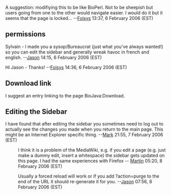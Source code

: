 A suggestion: modifiying this to be like BioPerl. Not to be sheepish but users going from one to the other would navigate easier. I would do it but it seems that the page is locked... --[[User:Foisys|Foisys]] 13:37, 6 February 2006 (EST)

== permissions ==

Sylvain - I made you a sysop/Bureaucrat (just what you've always wanted!) so you can edit the sidebar and generally wreak havoc in french and english. --[[User:Jason|Jason]] 14:15, 6 February 2006 (EST)

Hi Jason - Thanks! --[[User:Foisys|Foisys]] 14:36, 6 February 2006 (EST)

== Download link ==

I suggest an entry linking to the page BioJava:Download.

== Editing the Sidebar ==

I have found that after editing the sidebar you sometimes need to log out to actually see the changes you made when you return to the main page. This might be an Internet Explorer specific thing. --[[User:Mark|Mark]] 21:55, 7 February 2006 (EST)

: I think it is a problem of the MediaWiki, e.g. if you edit a page (e.g. just make a dummy edit, insert a whitespace) the sidebar gets updated on this page. I had the same experiences with Firefox -- [[User:Martin|Martin]] 05:20, 8 February 2006 (EST)

: Usually a forced reload will work or if you add ?action=purge to the end of the URL it should re-generate it for you. --[[User:Jason|Jason]] 07:56, 8 February 2006 (EST)